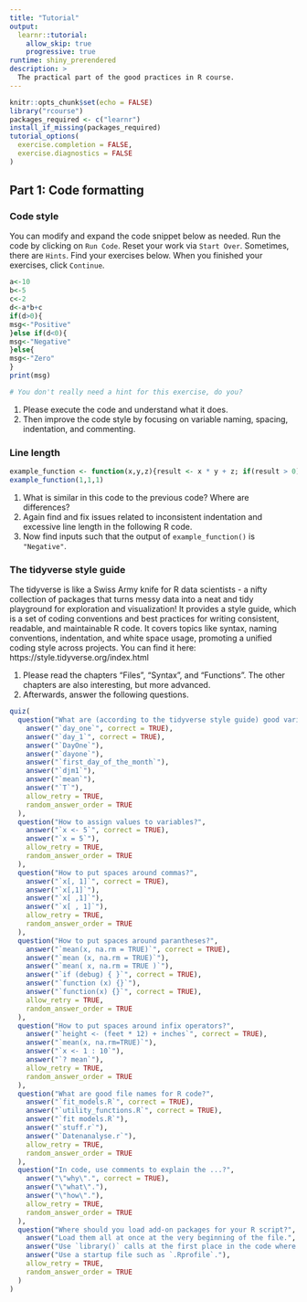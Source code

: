 ```yaml
---
title: "Tutorial"
output: 
  learnr::tutorial:
    allow_skip: true
    progressive: true
runtime: shiny_prerendered
description: >
  The practical part of the good practices in R course.
---
```


```r
knitr::opts_chunk$set(echo = FALSE)
library("rcourse")
packages_required <- c("learnr")
install_if_missing(packages_required)
tutorial_options(
  exercise.completion = FALSE,
  exercise.diagnostics = FALSE
)
```

## Part 1: Code formatting

### Code style

You can modify and expand the code snippet below as needed. Run the code by clicking on `Run Code`. Reset your work via `Start Over`. Sometimes, there are `Hints`. Find your exercises below. When you finished your exercises, click `Continue`.

```r
a<-10
b<-5
c<-2
d<-a*b+c
if(d>0){
msg<-"Positive"
}else if(d<0){
msg<-"Negative"
}else{
msg<-"Zero"
}
print(msg)
```

```r
# You don't really need a hint for this exercise, do you?
```

1. Please execute the code and understand what it does.
2. Then improve the code style by focusing on variable naming, spacing, indentation, and commenting.

### Line length

```r
example_function <- function(x,y,z){result <- x * y + z; if(result > 0){return("Positive")}else if(result < 0){return("Negative")}else{return("Zero")}}
example_function(1,1,1)
```

1. What is similar in this code to the previous code? Where are differences?
2. Again find and fix issues related to inconsistent indentation and excessive line length in the following R code.
3. Now find inputs such that the output of `example_function()` is `"Negative"`.

### The tidyverse style guide

The tidyverse is like a Swiss Army knife for R data scientists - a nifty collection of packages that turns messy data into a neat and tidy playground for exploration and visualization! It provides a style guide, which is a set of coding conventions and best practices for writing consistent, readable, and maintainable R code. It covers topics like syntax, naming conventions, indentation, and white space usage, promoting a unified coding style across projects. You can find it here: https://style.tidyverse.org/index.html

1. Please read the chapters "Files", "Syntax", and "Functions". The other chapters are also interesting, but more advanced.
2. Afterwards, answer the following questions.

```r
quiz(
  question("What are (according to the tidyverse style guide) good variable names?",
    answer("`day_one`", correct = TRUE),
    answer("`day_1`", correct = TRUE),
    answer("`DayOne`"),
    answer("`dayone`"),
    answer("`first_day_of_the_month`"),
    answer("`djm1`"),
    answer("`mean`"),
    answer("`T`"),
    allow_retry = TRUE,
    random_answer_order = TRUE
  ),
  question("How to assign values to variables?",
    answer("`x <- 5`", correct = TRUE),
    answer("`x = 5`"),
    allow_retry = TRUE,
    random_answer_order = TRUE
  ),
  question("How to put spaces around commas?",
    answer("`x[, 1]`", correct = TRUE),
    answer("`x[,1]`"),
    answer("`x[ ,1]`"),
    answer("`x[ , 1]`"),
    allow_retry = TRUE,
    random_answer_order = TRUE
  ),
  question("How to put spaces around parantheses?",
    answer("`mean(x, na.rm = TRUE)`", correct = TRUE),
    answer("`mean (x, na.rm = TRUE)`"),
    answer("`mean( x, na.rm = TRUE )`"),
    answer("`if (debug) { }`", correct = TRUE),
    answer("`function (x) {}`"),
    answer("`function(x) {}`", correct = TRUE),
    allow_retry = TRUE,
    random_answer_order = TRUE
  ),
  question("How to put spaces around infix operators?",
    answer("`height <- (feet * 12) + inches`", correct = TRUE),
    answer("`mean(x, na.rm=TRUE)`"),
    answer("`x <- 1 : 10`"),
    answer("`? mean`"),
    allow_retry = TRUE,
    random_answer_order = TRUE
  ),
  question("What are good file names for R code?",
    answer("`fit_models.R`", correct = TRUE),
    answer("`utility_functions.R`", correct = TRUE),
    answer("`fit models.R`"),
    answer("`stuff.r`"),
    answer("`Datenanalyse.r`"),
    allow_retry = TRUE,
    random_answer_order = TRUE
  ),
  question("In code, use comments to explain the ...?",
    answer("\"why\".", correct = TRUE),
    answer("\"what\"."),
    answer("\"how\"."),
    allow_retry = TRUE,
    random_answer_order = TRUE
  ),
  question("Where should you load add-on packages for your R script?",
    answer("Load them all at once at the very beginning of the file.", correct = TRUE),
    answer("Use `library()` calls at the first place in the code where the package is used."),
    answer("Use a startup file such as `.Rprofile`."),
    allow_retry = TRUE,
    random_answer_order = TRUE
  )
)
```

